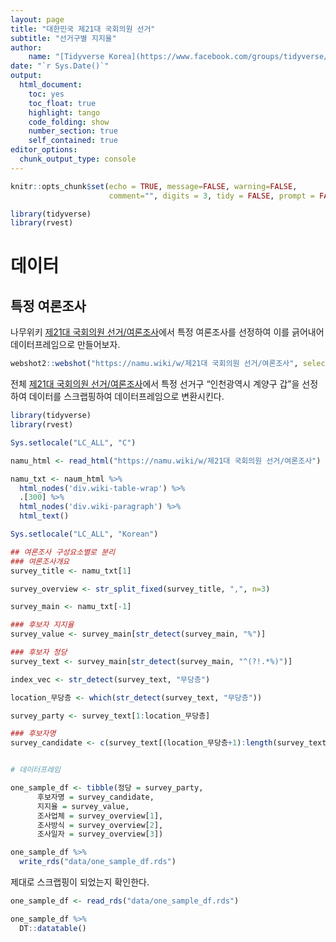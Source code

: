 ```yaml
---
layout: page
title: "대한민국 제21대 국회의원 선거"
subtitle: "선거구별 지지율"
author:
    name: "[Tidyverse Korea](https://www.facebook.com/groups/tidyverse/)"
date: "`r Sys.Date()`"
output:
  html_document: 
    toc: yes
    toc_float: true
    highlight: tango
    code_folding: show
    number_section: true
    self_contained: true
editor_options: 
  chunk_output_type: console
---
```


```r
knitr::opts_chunk$set(echo = TRUE, message=FALSE, warning=FALSE,
                      comment="", digits = 3, tidy = FALSE, prompt = FALSE, fig.align = 'center')

library(tidyverse)
library(rvest)

```

# 데이터 {#precinct-approval}

## 특정 여론조사 {#precinct-approval-one}

나무위키 [제21대 국회의원 선거/여론조사](https://namu.wiki/w/제21대 국회의원 선거/여론조사)에서 특정 여론조사를 선정하여 이를 긁어내어 데이터프레임으로 만들어보자.

```r
webshot2::webshot("https://namu.wiki/w/제21대 국회의원 선거/여론조사", selector = '#app > div > div:nth-child(2) > article > div:nth-child(5) > div:nth-child(2) > div > div > div:nth-child(49) > div:nth-child(20) > table', "data/one-sample.png")
```


전체 [제21대 국회의원 선거/여론조사](https://namu.wiki/w/제21대 국회의원 선거/여론조사)에서 특정 선거구 "인천광역시 계양구 갑"을 선정하여 데이터를 스크랩핑하여 데이터프레임으로 변환시킨다.

```r
library(tidyverse)
library(rvest)

Sys.setlocale("LC_ALL", "C")

namu_html <- read_html("https://namu.wiki/w/제21대 국회의원 선거/여론조사")

namu_txt <- naum_html %>% 
  html_nodes('div.wiki-table-wrap') %>% 
  .[300] %>% 
  html_nodes('div.wiki-paragraph') %>% 
  html_text()

Sys.setlocale("LC_ALL", "Korean")

## 여론조사 구성요소별로 분리
### 여론조사개요
survey_title <- namu_txt[1]

survey_overview <- str_split_fixed(survey_title, ",", n=3)

survey_main <- namu_txt[-1]

### 후보자 지지율
survey_value <- survey_main[str_detect(survey_main, "%")]

### 후보자 정당
survey_text <- survey_main[str_detect(survey_main, "^(?!.*%)")]

index_vec <- str_detect(survey_text, "무당층")

location_무당층 <- which(str_detect(survey_text, "무당층"))

survey_party <- survey_text[1:location_무당층]

### 후보자명
survey_candidate <- c(survey_text[(location_무당층+1):length(survey_text)], "무당층")


# 데이터프레임

one_sample_df <- tibble(정당 = survey_party,
      후보자명 = survey_candidate,
      지지율 = survey_value,
      조사업체 = survey_overview[1],
      조사방식 = survey_overview[2],
      조사일자 = survey_overview[3])

one_sample_df %>% 
  write_rds("data/one_sample_df.rds")
```

제대로 스크랩핑이 되었는지 확인한다.

```r
one_sample_df <- read_rds("data/one_sample_df.rds")

one_sample_df %>% 
  DT::datatable()
```

